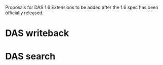 Proposals for DAS 1.6 Extensions to be added after the 1.6 spec has been officially released.
=DAS writeback=
=DAS search=